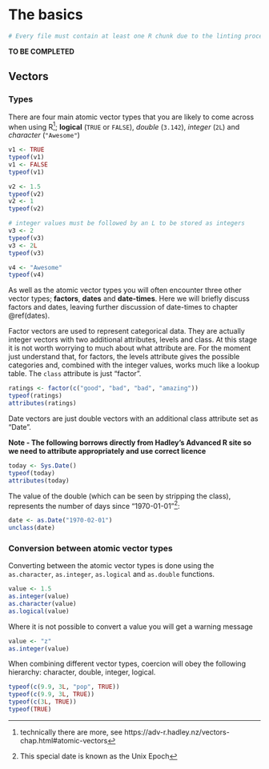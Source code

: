 # The basics {#basics}

```r
# Every file must contain at least one R chunk due to the linting process.
```

**TO BE COMPLETED**

## Vectors

### Types {#vector-types}

There are four main atomic vector types that you are likely to come across
when using R^[technically there are more, see 
https://adv-r.hadley.nz/vectors-chap.html#atomic-vectors]; **logical** (`TRUE` 
or `FALSE`), *double* (`3.142`), *integer* (`2L`) and *character* (`"Awesome"`)

```r
v1 <- TRUE
typeof(v1)
v1 <- FALSE
typeof(v1)

v2 <- 1.5
typeof(v2)
v2 <- 1
typeof(v2)

# integer values must be followed by an L to be stored as integers
v3 <- 2
typeof(v3)
v3 <- 2L
typeof(v3)

v4 <- "Awesome"
typeof(v4)
```

As well as the atomic vector types you will often encounter three other vector
types; **factors**, **dates** and **date-times**.  Here we will briefly discuss
factors and dates, leaving further discussion of date-times to chapter 
\@ref(dates).

Factor vectors are used to represent categorical data.  They are actually
integer vectors with two additional attributes, levels and class.  At this
stage it is not worth worrying to much about what attribute are.  For the moment
just understand that, for factors, the levels attribute gives the possible 
categories and, combined with the integer values, works much like a lookup 
table.  The `class` attribute is just "factor".

```r
ratings <- factor(c("good", "bad", "bad", "amazing"))
typeof(ratings)
attributes(ratings)
```

Date vectors are just double vectors with an additional class attribute set as
"Date".  

**Note - The following borrows directly from Hadley's Advanced R site
so we need to attribute appropriately and use correct licence**

```r
today <- Sys.Date()
typeof(today)
attributes(today)
```

The value of the double (which can be seen by stripping the class), represents
the number of days since "1970-01-01"^[This special date is known as the Unix 
Epoch]:

```r
date <- as.Date("1970-02-01")
unclass(date)
```

### Conversion between atomic vector types

Converting between the atomic vector types is done using the `as.character`, 
`as.integer`, `as.logical` and `as.double` functions.

```r
value <- 1.5
as.integer(value)
as.character(value)
as.logical(value)
```

Where it is not possible to convert a value you will get a warning message

```r
value <- "z"
as.integer(value)
```

When combining different vector types, coercion will obey the following 
hierarchy: character, double, integer, logical.

```r
typeof(c(9.9, 3L, "pop", TRUE))
typeof(c(9.9, 3L, TRUE))
typeof(c(3L, TRUE))
typeof(TRUE)
```
